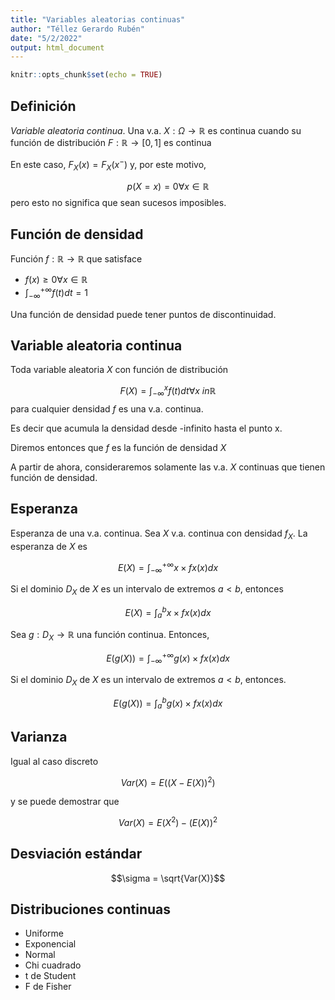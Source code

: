 ---
title: "Variables aleatorias continuas"
author: "Téllez Gerardo Rubén"
date: "5/2/2022"
output: html_document
---

```{r setup, include=FALSE}
knitr::opts_chunk$set(echo = TRUE)
```

## Definición

_Variable aleatoria continua_. Una v.a. $X : \Omega \to \mathbb{R}$ es continua cuando su función de distribución $F : \mathbb{R} \to [0,1]$ es continua

En este caso, $F_X(x) = F_X(x^-)$ y, por este motivo,

$$p(X = x) = 0 \forall x \in \mathbb{R}$$
pero esto no significa que sean sucesos imposibles.


## Función de densidad

Función $f : \mathbb{R} \to \mathbb{R}$ que satisface

+ $f(x) \ge 0 \forall x \in \mathbb{R}$
+ $\int_{- \infty}^{+ \infty}{f(t)dt = 1}$

Una función de densidad puede tener puntos de discontinuidad.

## Variable aleatoria continua

Toda variable aleatoria $X$ con función de distribución

$$F(X) = \int_{- \infty}^{x}{f(t)dt \forall x \ in \mathbb{R}} $$
para cualquier densidad $f$ es una v.a. continua.

Es decir que acumula la densidad desde -infinito hasta el punto x.

Diremos entonces que $f$ es la función de densidad $X$

A partir de ahora, consideraremos solamente las v.a. $X$ continuas que tienen función de densidad.

## Esperanza

Esperanza de una v.a. continua. Sea $X$ v.a. continua con densidad $f_X$. La esperanza de $X$ es

$$E(X) = \int_{- \infty}^{+ \infty}{x \times fx(x) dx}$$

Si el dominio $D_X$ de $X$ es un intervalo de extremos $a < b$, entonces

$$E(X) = \int_{a}^{ b}{x \times fx(x) dx}$$

Sea $g : D_X \to \mathbb{R}$ una función continua. Entonces,

$$E(g(X)) = \int_{- \infty}^{+ \infty}{g(x) \times fx(x) dx}$$

Si el dominio $D_X$ de $X$ es un intervalo de extremos $a < b$, entonces.

$$E(g(X)) = \int_{a}^{ b}{g(x) \times fx(x) dx}$$


## Varianza

Igual al caso discreto

$$Var(X) = E((X - E(X))^2)$$

y se puede demostrar que

$$Var(X) = E(X^2) - (E(X))^2$$

## Desviación estándar

$$\sigma = \sqrt{Var(X)}$$

## Distribuciones continuas

+ Uniforme
+ Exponencial
+ Normal
+ Chi cuadrado
+ t de Student
+ F de Fisher




